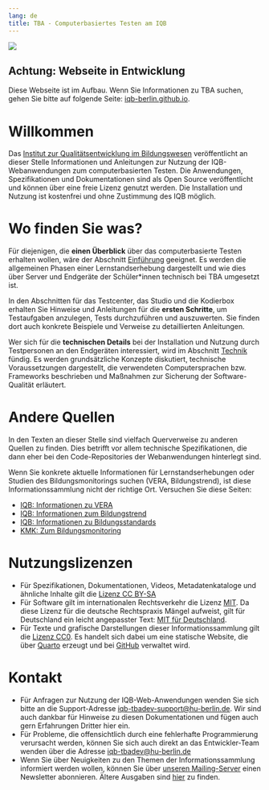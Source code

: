 ```yaml
---
lang: de
title: TBA - Computerbasiertes Testen am IQB
---
```

![](schuelerin_am_laptop.png)

::: {.callout-important}
## Achtung: Webseite in Entwicklung
Diese Webseite ist im Aufbau. Wenn Sie Informationen zu TBA suchen, gehen Sie bitte auf folgende Seite: [iqb-berlin.github.io](https://iqb-berlin.github.io).
:::

# Willkommen

Das [Institut zur Qualitätsentwicklung im Bildungswesen](https://www.iqb.hu-berlin.de) veröffentlicht an dieser Stelle Informationen und Anleitungen zur Nutzung der IQB-Webanwendungen zum computerbasierten Testen. Die Anwendungen, Spezifikationen und Dokumentationen sind als Open Source veröffentlicht und können über eine freie Lizenz genutzt werden. Die Installation und Nutzung ist kostenfrei und ohne Zustimmung des IQB möglich. 

# Wo finden Sie was?

Für diejenigen, die **einen Überblick** über das computerbasierte Testen erhalten wollen, wäre der Abschnitt [Einführung](Einführung) geeignet. Es werden die allgemeinen Phasen einer Lernstandserhebung dargestellt und wie dies über Server und Endgeräte der Schüler*innen technisch bei TBA umgesetzt ist.

In den Abschnitten für das Testcenter, das Studio und die Kodierbox erhalten Sie Hinweise und Anleitungen für die **ersten Schritte**, um Testaufgaben anzulegen, Tests durchzuführen und auszuwerten. Sie finden dort auch konkrete Beispiele und Verweise zu detaillierten Anleitungen.

Wer sich für die **technischen Details** bei der Installation und Nutzung durch Testpersonen an den Endgeräten interessiert, wird im Abschnitt [Technik](Technik) fündig. Es werden grundsätzliche Konzepte diskutiert, technische Voraussetzungen dargestellt, die verwendeten Computersprachen bzw. Frameworks beschrieben und Maßnahmen zur Sicherung der Software-Qualität erläutert.

# Andere Quellen

In den Texten an dieser Stelle sind vielfach Querverweise zu anderen Quellen zu finden. Dies betrifft vor allem technische Spezifikationen, die dann eher bei den Code-Repositories der Webanwendungen hinterlegt sind.

Wenn Sie konkrete aktuelle Informationen für Lernstandserhebungen oder Studien des Bildungsmonitorings suchen (VERA, Bildungstrend), ist diese Informationssammlung nicht der richtige Ort. Versuchen Sie diese Seiten:

* [IQB: Informationen zu VERA](https://www.iqb.hu-berlin.de/vera/)
* [IQB: Informationen zum Bildungstrend](https://www.iqb.hu-berlin.de/bt/)
* [IQB: Informationen zu Bildungsstandards](https://www.iqb.hu-berlin.de/bista/)
* [KMK: Zum Bildungsmonitoring](https://www.kmk.org/themen/qualitaetssicherung-in-schulen/bildungsmonitoring/)

# Nutzungslizenzen

* Für Spezifikationen, Dokumentationen, Videos, Metadatenkataloge und ähnliche Inhalte gilt die [Lizenz CC BY-SA](https://creativecommons.org/licenses/by-sa/4.0/)
* Für Software gilt im internationalen Rechtsverkehr die Lizenz [MIT](https://opensource.org/licenses/MIT). Da diese Lizenz für die deutsche Rechtspraxis Mängel aufweist, gilt für Deutschland ein leicht angepasster Text: [MIT für Deutschland](https://github.com/iqb-berlin/iqb-berlin.github.io/wiki/Softwarelizenz-f%C3%BCr-die-Anwendung-in-Deutschland).
* Für Texte und grafische Darstellungen dieser Informationssammlung gilt die [Lizenz CC0](https://open-educational-resources.de/was-die-cc0-freigabe-bedeutet-und-welche-moeglichkeiten-sie-eroeffnen/). Es handelt sich dabei um eine statische Website, die über [Quarto](https://quarto.org/) erzeugt und bei [GitHub](https://github.com/iqb-berlin/tba-info) verwaltet wird.

# Kontakt

* Für Anfragen zur Nutzung der IQB-Web-Anwendungen wenden Sie sich bitte an die Support-Adresse [iqb-tbadev-support@hu-berlin.de](mailto:iqb-tbadev-support@hu-berlin.de). Wir sind auch dankbar für Hinweise zu diesen Dokumentationen und fügen auch gern Erfahrungen Dritter hier ein.
* Für Probleme, die offensichtlich durch eine fehlerhafte Programmierung verursacht werden, können Sie sich auch direkt an das Entwickler-Team wenden über die Adresse [iqb-tbadev@hu-berlin.de](mailto:iqb-tbadev@hu-berlin.de)
* Wenn Sie über Neuigkeiten zu den Themen der Informationssammlung informiert werden wollen, können Sie über [unseren Mailing-Server](https://sympa.cms.hu-berlin.de/sympa/subscribe/iqb-tbadev-news) einen Newsletter abonnieren. Ältere Ausgaben sind [hier](https://sympa.cms.hu-berlin.de/sympa/arc/iqb-tbadev-news) zu finden.
